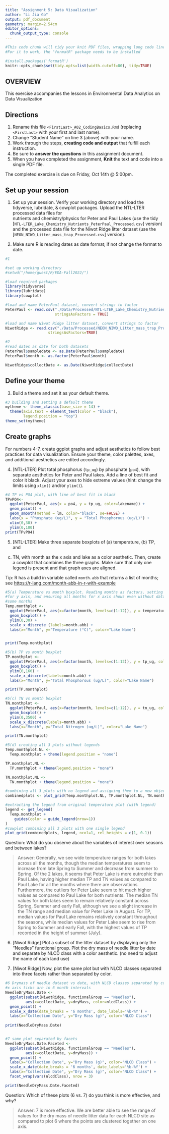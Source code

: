 ```yaml
---
title: "Assignment 5: Data Visualization"
author: "Li Jia Go"
output: pdf_document
geometry: margin=2.54cm
editor_options: 
  chunk_output_type: console
---
```


```r
#This code chunk will tidy your knit PDF files, wrapping long code lines
#For it to work, the "formatR" package needs to be installed

#install.packages('formatR')
knitr::opts_chunk$set(tidy.opts=list(width.cutoff=80), tidy=TRUE)
```

## OVERVIEW

This exercise accompanies the lessons in Environmental Data Analytics on Data Visualization 

## Directions
1. Rename this file `<FirstLast>_A02_CodingBasics.Rmd` (replacing `<FirstLast>` with your first and last name).
2. Change "Student Name" on line 3 (above) with your name.
3. Work through the steps, **creating code and output** that fulfill each instruction.
4. Be sure to **answer the questions** in this assignment document.
5. When you have completed the assignment, **Knit** the text and code into a single PDF file.

The completed exercise is due on Friday, Oct 14th @ 5:00pm.



## Set up your session 
1. Set up your session. Verify your working directory and load the tidyverse, 
lubridate, & cowplot packages. Upload the NTL-LTER processed data files for  
nutrients and chemistry/physics for Peter and Paul Lakes (use the tidy 
[`NTL-LTER_Lake_Chemistry_Nutrients_PeterPaul_Processed.csv`] version) and 
the processed data file for the Niwot Ridge litter dataset (use the
[`NEON_NIWO_Litter_mass_trap_Processed.csv`] version). 

2. Make sure R is reading dates as date format; if not change the format to date.

```r
#1  

#set up working directory
#setwd("/home/guest/R/EDA-Fall2022/")

#load required packages
library(tidyverse)
library(lubridate)
library(cowplot)

#load and name PeterPaul dataset, convert strings to factor
PeterPaul <- read.csv("./Data/Processed/NTL-LTER_Lake_Chemistry_Nutrients_PeterPaul_Processed.csv", 
                      stringsAsFactors = TRUE) 

#load and name Niwot Ridge litter dataset, convert strings to factor
NiwotRidge <- read.csv("./Data/Processed/NEON_NIWO_Litter_mass_trap_Processed.csv", 
                   stringsAsFactors=TRUE)

#2 
#read dates as date for both datasets 
PeterPaul$sampledate <- as.Date(PeterPaul$sampledate)
PeterPaul$month <- as.factor(PeterPaul$month)

NiwotRidge$collectDate <- as.Date(NiwotRidge$collectDate) 

```
## Define your theme
3. Build a theme and set it as your default theme.

```r
#3 building and setting a default theme
mytheme <- theme_classic(base_size = 14) +
  theme(axis.text = element_text(color = "black"), 
        legend.position = "top")
theme_set(mytheme)

```

## Create graphs
For numbers 4-7, create ggplot graphs and adjust aesthetics to follow best 
practices for data visualization. Ensure your theme, color palettes, axes, 
and additional aesthetics are edited accordingly.

4. [NTL-LTER] Plot total phosphorus (`tp_ug`) by phosphate (`po4`), with 
separate aesthetics for Peter and Paul lakes. Add a line of best fit and 
color it black. Adjust your axes to hide extreme values (hint: change the 
limits using `xlim()` and/or `ylim()`).

```r
#4 TP vs PO4 plot, with line of best fit in black
TPvPO4<-
  ggplot(PeterPaul, aes(x = po4, y = tp_ug, color=lakename)) + 
  geom_point() +
  geom_smooth(method = lm, color="black", se=FALSE) +
  labs(x = "Phosphate (ug/L)", y = "Total Phosphorous (ug/L)") +
  xlim(0,30) +
  ylim(0,100)
print(TPvPO4)

```


5. [NTL-LTER] Make three separate boxplots of (a) temperature, (b) TP, and 
(c) TN, with month as the x axis and lake as a color aesthetic. Then, create 
a cowplot that combines the three graphs. Make sure that only one legend is 
present and that graph axes are aligned. 

Tip: R has a build in variable called `month.abb` that returns a list of months;
see <https://r-lang.com/month-abb-in-r-with-example>

```r
#5(a) Temperature vs month boxplot. Reading months as factors. setting limits 
#for y axis, and ensuring all months for x axis shows even without data in 
#some months
Temp.monthplot <- 
  ggplot(PeterPaul, aes(x=factor(month, levels=c(1:12)), y = temperature_C, color=lakename)) +
  geom_boxplot() + 
  ylim(0,30) +
  scale_x_discrete (labels=month.abb) +
  labs(x="Month", y="Temperature (°C)", color="Lake Name") 


print(Temp.monthplot)

#5(b) TP vs month boxplot
TP.monthplot <- 
  ggplot(PeterPaul, aes(x=factor(month, levels=c(1:12)), y = tp_ug, color=lakename)) +
  geom_boxplot() + 
  ylim(0,160) +
  scale_x_discrete(labels=month.abb) +
  labs(x="Month", y="Total Phosphorous (ug/L)", color="Lake Name")

print(TP.monthplot)

#5(c) TN vs month boxplot
TN.monthplot <- 
  ggplot(PeterPaul, aes(x=factor(month, levels=c(1:12)), y = tn_ug, color=lakename)) +
  geom_boxplot() + 
  ylim(0,3500) +
  scale_x_discrete(labels=month.abb) +
  labs(x="Month", y="Total Nitrogen (ug/L)", color="Lake Name")

print(TN.monthplot)
```
```r

#5(d) creating all 3 plots without legends
Temp.monthplot.NL <- 
  Temp.monthplot + theme(legend.position = "none") 

TP.monthplot.NL <-
  TP.monthplot + theme(legend.position = "none")

TN.monthplot.NL <-
  TN.monthplot + theme(legend.position = "none")

#combining all 3 plots with no legend and assigning them to a new object
combinedplots <- plot_grid(Temp.monthplot.NL, TP.monthplot.NL, TN.monthplot.NL, nrow=3, align= 'h', rel_heights=c(1.25,1))

#extracting the legend from original temperature plot (with legend)
legend <- get_legend(
  Temp.monthplot + 
    guides(color = guide_legend(nrow=1))
)
#cowplot combining all 3 plots with one single legend 
plot_grid(combinedplots, legend, ncol=1, rel_heights = c(1, 0.1))

```

Question: What do you observe about the variables of interest over seasons 
and between lakes? 

> Answer: Generally, we see wide temperature ranges for both lakes across all the months, though the median temperatures seem to increase from late Spring to Summer and decrease from summer to Spring. 
Of the 2 lakes, it seems that Peter Lake is more eutrophic than Paul Lake, having higher median TP and TN values as compared to Paul Lake for all the months where there are observations. Furthermore, the outliers for Peter Lake seem to hit much higher values as compared to Paul Lake for both nutrients. The median TN values for both lakes seem to remain relatively constant across Spring, Summer and early Fall, although we see a slight increase in the TN range and median value for Peter Lake in August. For TP, median values for Paul Lake remains relatively constant throughout the seasons, while median values for Peter Lake seem to rise from Spring to Summer and early Fall, with the highest values of TP recorded in the height of summer (July).  

6. [Niwot Ridge] Plot a subset of the litter dataset by displaying only the 
"Needles" functional group. Plot the dry mass of needle litter by date and 
separate by NLCD class with a color aesthetic. (no need to adjust the name 
of each land use)

7. [Niwot Ridge] Now, plot the same plot but with NLCD classes separated into 
three facets rather than separated by color. 

```r
#6 Drymass of needle dataset vs date, with NLCD classes separated by colour
#x axis ticks are in 6 month intervals
NeedleDryMass.Date <- 
  ggplot(subset(NiwotRidge, functionalGroup == "Needles"),
         aes(x=collectDate, y=dryMass, color=nlcdClass)) +
  geom_point() +
  scale_x_date(date_breaks = '6 months', date_labels='%b-%Y') +
  labs(x="Collection Date", y="Dry Mass (g)", color="NLCD Class") 
                
print(NeedleDryMass.Date)


#7 same plot separated by facets 
NeedleDryMass.Date.Faceted <-
  ggplot(subset(NiwotRidge, functionalGroup == "Needles"),
         aes(x=collectDate, y=dryMass)) +
  geom_point() +
  labs(x="Collection Date", y="Dry Mass (g)", color="NLCD Class") +
  scale_x_date(date_breaks = '6 months', date_labels='%b-%Y') +
  labs(x="Collection Date", y="Dry Mass (g)", color="NLCD Class") + 
  facet_wrap(vars(nlcdClass), nrow = 3) 

print(NeedleDryMass.Date.Faceted)

```
Question: Which of these plots (6 vs. 7) do you think is more effective, and why? 

> Answer: 7 is more effective. We are better able to see the range of values for the dry mass of needle litter data for each NLCD site as compared to plot 6 where the points are clustered together on one axis.  